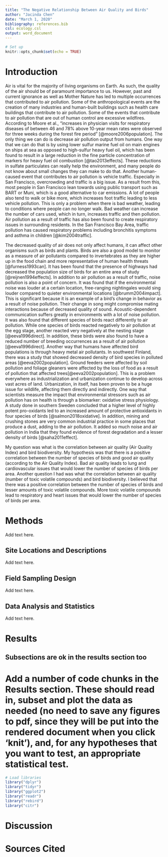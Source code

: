 ```yaml
---
title: "The Negative Relationship Between Air Quality and Birds"
author: "Jacinda Chen"
date: "March 1, 2020"
bibliography: references.bib
csl: ecology.csl
output: word_document
---
```


```r
# Set up
knitr::opts_chunk$set(echo = TRUE)
```

# Introduction

Air is vital for the majority of living organisms on Earth. As such, the quality of the air should be of paramount importance to us. However, past and current ignorance as well as Mother Nature has led to multiple occurrences that contributed to air pollution. Some of the anthropological events are the creation of many industries and human-built buildings such as health care buildings that contribute to air pollution. Some of the events that contribute to air pollution that are out of human control are excessive wildfires. According to Moore et al., "increases in physician visits for respiratory diseases of between 46 and 78% above 10-year mean rates were observed for three weeks during the forest fire period" [@moore2006population]. The only thing we can do is decrease air pollution output from humans. One way that we can do that is by using lower sulfur marine fuel oil on main engines on ships at sea as opposed to high-sulfur heavy fuel oil, which has been found to result in a large reduction in the fine particle concentration of markers for heavy fuel oil combustion [@tao2013effects]. These reductions in sulfate particulates can really help the environment, and many people do not know about small changes they can make to do that. Another human-caused event that contributes to air pollution is vehicle traffic. Especially in San Francisco, overcrowding and traffic is a big issue. As a result from this, most people in San Francisco lean towards using public transport such as BART or Muni, which is a good alternative to car emissions. A lot of people also tend to walk or bike more, which increases foot traffic leading to less vehicle pollution. This is only a problem when there is bad weather, leading to conditions where people can no longer walk. Bad weather can increase the number of cars used, which in turn, increases traffic and then pollution. Air pollution as a result of traffic has also been found to create respiratory issues in surrounding residents. In the San Francisco Bay Area, traffic pollution has caused respiratory problems including bronchitis symptoms and asthma in children [@kim2004traffic]. 

The decreased quality of air does not only affect humans, it can affect other organisms such as birds and plants. Birds are also a good model to monitor as a measure of air pollutants compared to invertebrates as they are higher up in the food chain and more representative of human health threats [@furness1993can]. It has been found that the presence of highways had decreased the population size of birds for an entire area of study [@reijnen1994effects]. In addition to air pollution as a result of traffic, noise pollution is also a point of concern. It was found that if the environmental noise was louder at a certain location, free-ranging nightingales would sing louder compared to quieter environmental locations [@brumm2004impact]. This is significant because it is an example of a bird's change in behavior as a result of noise pollution. Their change in song might compromise mating interactions because of decreased quality of sound. Acoustic-dependent communication suffers greatly in environments with a lot of noise pollution. It was also found that different species of birds react differently to air pollution. While one species of birds reacted negatively to air pollution at the egg stage, another reacted very negatively at the nesting stage [@eeva1996direct]. In addition, these birds were also found to have a reduced number of breeding occurrences as a result of air pollution [@eeva1996direct]. Another way that humans have affected bird populations is through heavy metal air pollutants. In southwest Finland, there was a study that showed decreased density of bird species in polluted areas [@eeva2002population]. Ground feeders were affected by soil pollution and foliage gleaners were affected by the loss of food as a result of pollution that affected trees[@eeva2002population]. This is a problem everywhere as industrialization and urbanization continue to develop across vast acres of land. Urbanization, in itself, has been proven to be a huge issue for wildlife, affecting them directly and indirectly. One way that scientists measure the impact that environmental stressors such as air pollution has on health is through a  biomarker: oxidative stress physiology. A study done in southern Sweden concluded that a higher level of highly potent pro-oxidants led to an increased amount of protective antioxidants in four species of birds [@salmon2018oxidative]. In addition, mining and crushing stones are very common industrial practice in some places that produce a dust, adding to the air pollution. It added so much noise and air pollution in India that they found evidence of forest degradation and a lesser density of birds [@saha2011effect]. 

My question was what is the correlation between air quality (Air Quality Index) and bird biodiversity. My hypothesis was that there is a positive correlation between the number of species of birds and good air quality (according to the Air Quality Index). Bad air quality leads to lung and cardiovascular issues that would lower the number of species of birds per area. Another question I had was what the correlation between air quality (number of toxic volatile compounds) and bird biodiversity. I believed that there was a positive correlation between the number of species of birds and lesser amounts of toxic volatile compounds. More toxic volatile compounds lead to respiratory and heart issues that would lower the number of species of birds per area.

# Methods

Add text here.

## Site Locations and Descriptions

Add text here.

## Field Sampling Design

Add text here.

## Data Analysis and Statistics

Add text here.

# Results

## Subsections are ok in the results section too

# Add a number of code chunks in the Results section. These should read in, subset and plot the data as needed (no need to save any figures to pdf, since they will be put into the rendered document when you click 'knit'), and, for any hypotheses that you want to test, an appropriate statistical test. 

```r
# Load libraries
library("dplyr")
library("tidyr")
library("ggplot2")
library("readr")
library("rebird")
library("citr")
```

# Discussion

# Sources Cited

